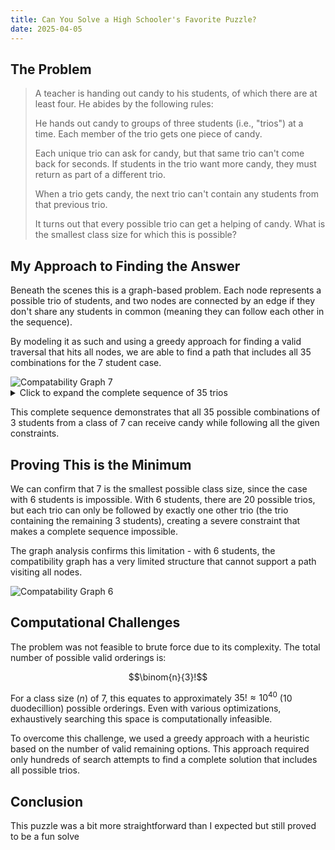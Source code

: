 ```yaml
---
title: Can You Solve a High Schooler's Favorite Puzzle?
date: 2025-04-05
---
```


## The Problem

> A teacher is handing out candy to his students, of which there are at least four. He abides by the following rules:
> 
> He hands out candy to groups of three students (i.e., "trios") at a time. Each member of the trio gets one piece of candy.
> 
> Each unique trio can ask for candy, but that same trio can't come back for seconds. If students in the trio want more candy, they must return as part of a different trio.
> 
> When a trio gets candy, the next trio can't contain any students from that previous trio.
> 
> It turns out that every possible trio can get a helping of candy. What is the smallest class size for which this is possible?
 
## My Approach to Finding the Answer

Beneath the scenes this is a graph-based problem. Each node represents a possible trio of students, and two nodes are connected by an edge if they don't share any students in common (meaning they can follow each other in the sequence).

By modeling it as such and using a greedy approach for finding a valid traversal that hits all nodes, we are able to find a path that includes all 35 combinations for the 7 student case. 

<img src="/_static/images/compatabilityGraph7.jpg" alt="Compatability Graph 7" />

<details>
    <summary>Click to expand the complete sequence of 35 trios</summary>
    <ol>
        <li>(0, 1, 5)</li>
        <li>(2, 3, 6)</li>
        <li>(1, 4, 5)</li>
        <li>(0, 3, 6)</li>
        <li>(2, 4, 5)</li>
        <li>(0, 1, 3)</li>
        <li>(2, 4, 6)</li>
        <li>(1, 3, 5)</li>
        <li>(0, 2, 4)</li>
        <li>(1, 5, 6)</li>
        <li>(0, 3, 4)</li>
        <li>(2, 5, 6)</li>
        <li>(0, 1, 4)</li>
        <li>(2, 3, 5)</li>
        <li>(0, 1, 6)</li>
        <li>(2, 3, 4)</li>
        <li>(0, 5, 6)</li>
        <li>(1, 3, 4)</li>
        <li>(0, 2, 6)</li>
        <li>(3, 4, 5)</li>
        <li>(1, 2, 6)</li>
        <li>(0, 3, 5)</li>
        <li>(1, 2, 4)</li>
        <li>(3, 5, 6)</li>
        <li>(0, 1, 2)</li>
        <li>(3, 4, 6)</li>
        <li>(1, 2, 5)</li>
        <li>(0, 4, 6)</li>
        <li>(1, 2, 3)</li>
        <li>(0, 4, 5)</li>
        <li>(1, 3, 6)</li>
        <li>(0, 2, 5)</li>
        <li>(1, 4, 6)</li>
        <li>(0, 2, 3)</li>
        <li>(4, 5, 6)</li>
    </ol>
</details>

This complete sequence demonstrates that all 35 possible combinations of 3 students from a class of 7 can receive candy while following all the given constraints.

## Proving This is the Minimum

We can confirm that 7 is the smallest possible class size, since the case with 6 students is impossible. With 6 students, there are 20 possible trios, but each trio can only be followed by exactly one other trio (the trio containing the remaining 3 students), creating a severe constraint that makes a complete sequence impossible.

The graph analysis confirms this limitation - with 6 students, the compatibility graph has a very limited structure that cannot support a path visiting all nodes.

<img src="/_static/images/compatabilityGraph6.jpg" alt="Compatability Graph 6" />

## Computational Challenges

The problem was not feasible to brute force due to its complexity. The total number of possible valid orderings is:

$$\binom{n}{3}!$$

For a class size ($n$) of 7, this equates to approximately $35! \approx 10^{40}$ (10 duodecillion) possible orderings. Even with various optimizations, exhaustively searching this space is computationally infeasible.

To overcome this challenge, we used a greedy approach with a heuristic based on the number of valid remaining options. This approach required only hundreds of search attempts to find a complete solution that includes all possible trios.

## Conclusion

This puzzle was a bit more straightforward than I expected but still proved to be a fun solve